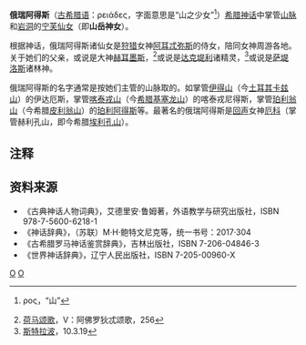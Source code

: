 '''俄瑞阿得斯'''（[[古希腊语|古希腊语]]：{{unicode|Ὀ}}ρειάδες，字面意思是“山之少女”<ref>{{unicode|ὄ}}ρος，“山”</ref>）[[希腊神话|希腊神话]]中掌管[[山脉|山脉]]和[[岩洞|岩洞]]的[[宁芙|宁芙]][[仙女|仙女]]（即'''山岳神女'''）。

根据神话，俄瑞阿得斯诸仙女是[[狩猎|狩猎]]女神[[阿耳忒弥斯|阿耳忒弥斯]]的侍女，陪同女神周游各地。关于她们的父亲，或说是大神[[赫耳墨斯|赫耳墨斯]]，<ref>[[荷马颂歌|荷马颂歌]]，V：阿佛罗狄忒颂歌，256</ref>或说是[[达克堤利|达克堤利]]诸精灵，<ref>[[斯特拉波|斯特拉波]]，10.3.19</ref>或说是[[萨堤洛斯|萨堤洛斯]]诸林神。

俄瑞阿得斯的名字通常是按她们主管的山脉取的。如掌管[[伊得山|伊得山]]（今[[土耳其|土耳其]][[卡兹山|卡兹山]]）的伊达厄斯，掌管[[喀泰戎山|喀泰戎山]]（今[[希腊|希腊]][[基塞龙山|基塞龙山]]）的喀泰戎尼得斯，掌管[[珀利翁山|珀利翁山]]（今希腊[[皮利翁山|皮利翁山]]）的[[珀利阿得斯|珀利阿得斯]]等。最著名的俄瑞阿得斯是[[回声|回声]]女神[[厄科|厄科]]（掌管赫利孔山，即今希腊[[埃利孔山|埃利孔山]]）。
== 注释 ==
<references/>
== 资料来源 ==
* 《古典神话人物词典》，艾德里安·鲁姆著，外语教学与研究出版社，ISBN 978-7-5600-6218-1
* 《神话辞典》，（苏联）M·H·鲍特文尼克等，统一书号：2017·304 
* 《古希腊罗马神话鉴赏辞典》，吉林出版社，ISBN 7-206-04846-3
* 《世界神话辞典》，辽宁人民出版社，ISBN 7-205-00960-X 

{{宁芙}}

[[Category:宁芙|O]]
[[Category:山神|O]]